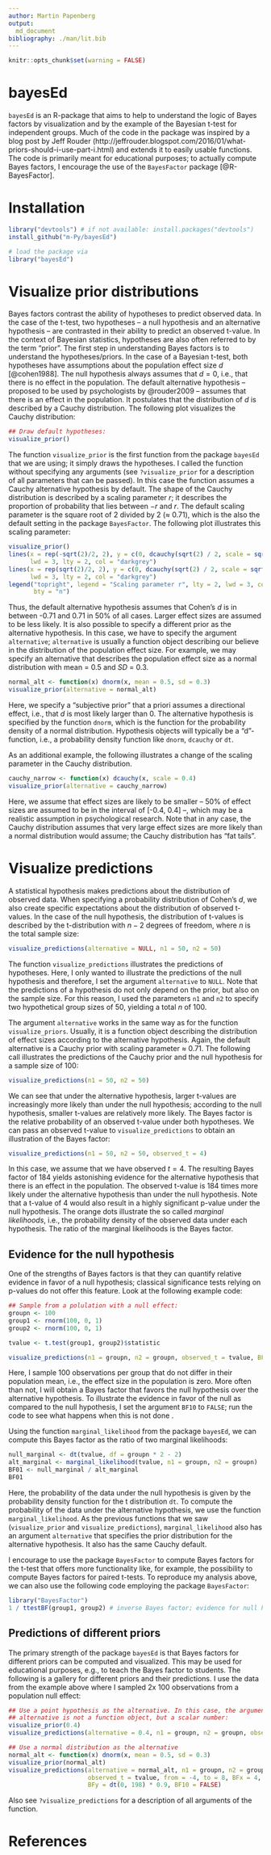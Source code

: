 ```yaml
---
author: Martin Papenberg
output: 
  md_document
bibliography: ./man/lit.bib
---
```


```r
knitr::opts_chunk$set(warning = FALSE)
```

# bayesEd

`bayesEd` is an R-package that aims to help to understand the logic of
Bayes factors by visualization and by the example of the Bayesian t-test
for independent groups. Much of the code in the package was inspired by
a blog post by Jeff Rouder
(http://jeffrouder.blogspot.com/2016/01/what-priors-should-i-use-part-i.html)
and extends it to easily usable functions. The code is primarily meant
for educational purposes; to actually compute Bayes factors, I encourage
the use of the `BayesFactor` package [@R-BayesFactor].

# Installation

```R
library("devtools") # if not available: install.packages("devtools")
install_github("m-Py/bayesEd")
```

```r
# load the package via 
library("bayesEd")
```

# Visualize prior distributions

Bayes factors contrast the ability of hypotheses to predict observed
data. In the case of the t-test, two hypotheses -- a null hypothesis and
an alternative hypothesis -- are contrasted in their ability to predict
an observed t-value. In the context of Bayesian statistics, hypotheses
are also often referred to by the term "prior". The first step in
understanding Bayes factors is to understand the hypotheses/priors. In
the case of a Bayesian t-test, both hypotheses have assumptions about
the population effect size $d$ [@cohen1988]. The null hypothesis always
assumes that $d = 0$, i.e., that there is no effect in the
population. The default alternative hypothesis -- proposed to be used by
psychologists by @rouder2009 -- assumes that there is an effect in the
population. It postulates that the distribution of $d$ is described by a
Cauchy distribution. The following plot visualizes the Cauchy
distribution:

```r
## Draw default hypotheses:
visualize_prior()
```

The function `visualize_prior` is the first function from the package
`bayesEd` that we are using; it simply draws the hypotheses. I called
the function without specifying any arguments (see `?visualize_prior`
for a description of all parameters that can be passed). In this case
the function assumes a Cauchy alternative hypothesis by default. The
shape of the Cauchy distribution is described by a scaling parameter
$r$; it describes the proportion of probability that lies between $-r$
and $r$. The default scaling parameter is the square root of 2 divided
by 2 (≈ 0.71), which is the also the default setting in the package
`BayesFactor`.  The following plot illustrates this scaling parameter:

```r
visualize_prior()
lines(x = rep(-sqrt(2)/2, 2), y = c(0, dcauchy(sqrt(2) / 2, scale = sqrt(2)/2)),
      lwd = 3, lty = 2, col = "darkgrey")
lines(x = rep(sqrt(2)/2, 2), y = c(0, dcauchy(sqrt(2) / 2, scale = sqrt(2)/2)),
      lwd = 3, lty = 2, col = "darkgrey")
legend("topright", legend = "Scaling parameter r", lty = 2, lwd = 3, col = "darkgrey",
       bty = "n")
```

Thus, the default alternative hypothesis assumes that Cohen's $d$ is in
between -0.71 and 0.71 in 50% of all cases. Larger effect sizes are
assumed to be less likely. It is also possible to specify a different
prior as the alternative hypothesis. In this case, we have to specify
the argument `alternative`; `alternative` is usually a function object
describing our believe in the distribution of the population effect
size. For example, we may specify an alternative that describes the
population effect size as a normal distribution with mean = 0.5 and *SD*
= 0.3.

```r
normal_alt <- function(x) dnorm(x, mean = 0.5, sd = 0.3)
visualize_prior(alternative = normal_alt)
```

Here, we specify a "subjective prior" that a priori assumes a
directional effect, i.e., that $d$ is most likely larger than 0. The
alternative hypothesis is specified by the function `dnorm`, which is
the function for the probability density of a normal
distribution. Hypothesis objects will typically be a "d"-function, i.e.,
a probability density function like `dnorm`, `dcauchy` or `dt`.

As an additional example, the following illustrates a change of the
scaling parameter in the Cauchy distribution. 

```r
cauchy_narrow <- function(x) dcauchy(x, scale = 0.4)
visualize_prior(alternative = cauchy_narrow)
```

Here, we assume that effect sizes are likely to be smaller -- 50% of
effect sizes are assumed to be in the interval of [-0.4, 0.4] --, which
may be a realistic assumption in psychological research. Note that in
any case, the Cauchy distribution assumes that very large effect sizes
are more likely than a normal distribution would assume; the Cauchy
distribution has "fat tails".

# Visualize predictions

A statistical hypothesis makes predictions about the distribution of
observed data. When specifying a probability distribution of Cohen's
$d$, we also create specific expectations about the distribution of
observed t-values. In the case of the null hypothesis, the distribution
of t-values is described by the t-distribution with $n - 2$ degrees of
freedom, where $n$ is the total sample size:

```r
visualize_predictions(alternative = NULL, n1 = 50, n2 = 50)
```

The function `visualize_predictions` illustrates the predictions of
hypotheses. Here, I only wanted to illustrate the predictions of the
null hypothesis and therefore, I set the argument `alternative` to
`NULL`. Note that the predictions of a hypothesis do not only depend on
the prior, but also on the sample size. For this reason, I used the
parameters `n1` and `n2` to specify two hypothetical group sizes of 50,
yielding a total $n$ of 100.

The argument `alternative` works in the same way as for the function
`visualize_priors`. Usually, it is a function object describing the
distribution of effect sizes according to the alternative
hypothesis. Again, the default alternative is a Cauchy prior with
scaling parameter ≈ 0.71. The following call illustrates the predictions
of the Cauchy prior and the null hypothesis for a sample size of 100:

```r
visualize_predictions(n1 = 50, n2 = 50)
```

We can see that under the alternative hypothesis, larger t-values are
increasingly more likely than under the null hypothesis; according to
the null hypothesis, smaller t-values are relatively more likely. The
Bayes factor is the relative probability of an observed t-value under
both hypotheses. We can pass an observed t-value to
`visualize_predictions` to obtain an illustration of the Bayes factor:

```r
visualize_predictions(n1 = 50, n2 = 50, observed_t = 4)
```

In this case, we assume that we have observed $t = 4$. The resulting
Bayes factor of 184 yields astonishing evidence for the alternative
hypothesis that there is an effect in the population. The observed
t-value is 184 times more likely under the alternative hypothesis than
under the null hypothesis. Note that a t-value of 4 would also result in
a highly significant p-value under the null hypothesis. The orange dots
illustrate the so called *marginal likelihoods*, i.e., the probability
density of the observed data under each hypothesis. The ratio of the
marginal likelihoods is the Bayes factor.

## Evidence for the null hypothesis

One of the strengths of Bayes factors is that they can quantify relative
evidence in favor of a null hypothesis; classical significance tests
relying on p-values do not offer this feature. Look at the following
example code:

```r

## Sample from a polulation with a null effect:
groupn <- 100
group1 <- rnorm(100, 0, 1)
group2 <- rnorm(100, 0, 1)

tvalue <- t.test(group1, group2)$statistic

visualize_predictions(n1 = groupn, n2 = groupn, observed_t = tvalue, BF10 = FALSE)

```

Here, I sample 100 observations per group that do not differ in their
population mean, i.e., the effect size in the population is zero. More
often than not, I will obtain a Bayes factor that favors the null
hypothesis over the alternative hypothesis. To illustrate the evidence
in favor of the null as compared to the null hypothesis, I set the
argument `BF10` to `FALSE`; run the code to see what happens when this
is not done .


Using the function `marginal_likelihood` from the package `bayesEd`, we
can compute this Bayes factor as the ratio of two marginal likelihoods:

```r
null_marginal <- dt(tvalue, df = groupn * 2 - 2)
alt_marginal <- marginal_likelihood(tvalue, n1 = groupn, n2 = groupn)
BF01 <- null_marginal / alt_marginal
BF01
```

Here, the probability of the data under the null hypothesis is given by
the probability density function for the t distribution `dt`. To compute
the probability of the data under the alternative hypothesis, we use the
function `marginal_likelihood`. As the previous functions that we saw
(`visualize_prior` and `visualize_predictions`), `marginal_likelihood`
also has an argument `alternative` that specifies the prior distribution
for the alternative hypothesis. It also has the same Cauchy default.

I encourage to use the package `BayesFactor` to compute Bayes factors
for the t-test that offers more functionality like, for example, the
possibility to compute Bayes factors for paired t-tests. To reproduce my
analysis above, we can also use the following code employing the package
`BayesFactor`:

```r
library("BayesFactor")
1 / ttestBF(group1, group2) # inverse Bayes factor; evidence for null hypothesis
```

## Predictions of different priors

The primary strength of the package `bayesEd` is that Bayes factors for
different priors can be computed and visualized. This may be used for
educational purposes, e.g., to teach the Bayes factor to students. The
following is a gallery for different priors and their predictions. I use
the data from the example above where I sampled 2x 100 observations from
a population null effect:

```r
## Use a point hypothesis as the alternative. In this case, the argument
## alternative is not a function object, but a scalar number:
visualize_prior(0.4)
visualize_predictions(alternative = 0.4, n1 = groupn, n2 = groupn, observed_t = tvalue)

## Use a normal distribution as the alternative
normal_alt <- function(x) dnorm(x, mean = 0.5, sd = 0.3)
visualize_prior(normal_alt)
visualize_predictions(alternative = normal_alt, n1 = groupn, n2 = groupn,
                      observed_t = tvalue, from = -4, to = 8, BFx = 4,
                      BFy = dt(0, 198) * 0.9, BF10 = FALSE)
```

Also see `?visualize_predictions` for a description of all arguments of
the function.

# References
